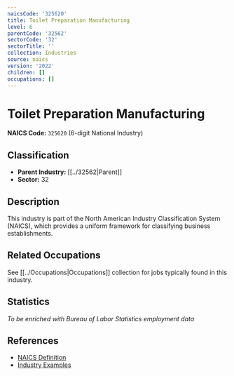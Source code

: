 ```yaml
---
naicsCode: '325620'
title: Toilet Preparation Manufacturing
level: 6
parentCode: '32562'
sectorCode: '32'
sectorTitle: ''
collection: Industries
source: naics
version: '2022'
children: []
occupations: []
---
```

# Toilet Preparation Manufacturing

**NAICS Code:** `325620` (6-digit National Industry)

## Classification

- **Parent Industry:** [[../32562|Parent]]
- **Sector:** 32

## Description

This industry is part of the North American Industry Classification System (NAICS), which provides a uniform framework for classifying business establishments.

## Related Occupations

See [[../Occupations|Occupations]] collection for jobs typically found in this industry.

## Statistics

*To be enriched with Bureau of Labor Statistics employment data*

## References

- [NAICS Definition](https://www.census.gov/naics/)
- [Industry Examples](https://www.census.gov/naics/2022NAICS/)
